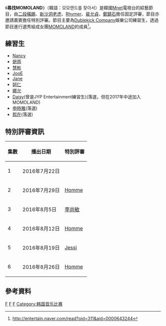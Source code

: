 {{電視節目信息框
|名稱       = 尋找MOMOLAND
|原名       = {{lang|kor|모모랜드를 찾아서 }} 
|圖片       = [[File:SURVIVAL_MOMOLAND_Logo.jpg|280px]]
|圖說       = 
|類型       = [[綜藝節目|綜藝節目]]、[[真人秀|真人秀]]
|主持       = 
|地區       = {{KOR}}
|語言       = [[韓語|韓語]]
|製片人     = 
|developer  =
|每集長     = 約45分鐘
|電視臺     = [[Mnet|Mnet]]
|視頻制式   = [[1080i|1080i]] ([[HDTV|HDTV]])
|音頻制式   = [[立體聲|立體聲]]
|首播國家   = {{KOR}}
|集數       = 9集
|開始       = {{start date|2016|7|22}}
|結束       = {{end date|2016|8|26}}
|官方網站   = 
|tv_com_id  = 
|related    = 
|}}

《'''尋找MOMOLAND'''》（韓語：모모랜드를 찾아서）是韓國[[Mnet|Mnet]]電視台的綜藝節目，由[[二段橫踢|二段橫踢]]、[[新沙洞老虎|新沙洞老虎]]、[[Rhymer|Rhymer]]、[[裴允貞|裴允貞]]、[[鄭鎮石|鄭鎮石]]擔任固定評審，節目亦邀請嘉賓擔任特別評審。節目主要為[[Dublekick_Company|Dublekick Company]]娛樂公司練習生，透過節目進行選秀組成女團[[MOMOLAND|MOMOLAND]]的成員<ref>http://entertain.naver.com/read?oid=311&aid=0000643244</ref>。

==練習生==
* [[Nancy_Jewel_McDonie|Nancy]]
* [[妍雨|妍雨]]
* [[慧彬|慧彬]]
* [[JooE|JooE]]
* [[MOMOLAND|Jane]]
* [[妸仁|妸仁]]
* [[娜允|娜允]]
* [[MOMOLAND|Daisy]](曾是JYP Entertainment練習生)(落選，但在2017年中途加入MOMOLAND)
* [[尋找MOMOLAND|申時雅]](落選)
* [[尋找MOMOLAND|熙在]](落選)

==特別評審資訊==
{| class="wikitable"
|- 
!集數!!播出日期!!特別評審
|-
|1||2016年7月22日||{{n/a}}
|-
|2||2016年7月29日||[[Homme|Homme]]
|-
|3||2016年8月5日||[[李尚敏|李尚敏]]
|-
|4||2016年8月12日||[[Homme|Homme]]
|-
|5||2016年8月19日||[[Jessi|Jessi]]
|-
|6||2016年8月26日||[[Homme|Homme]]
|}

==參考資料==
{{Reflist}}

{{MOMOLAND}}

[[Category:Mnet|F]]
[[Category:韓國電視節目|F]]
[[Category:韓國綜藝節目|F]]
[[Category:韩国音乐比赛|Category:韩国音乐比赛]]